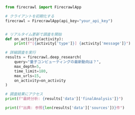 ```python Python
from firecrawl import FirecrawlApp

# クライアントを初期化する
firecrawl = FirecrawlApp(api_key="your_api_key")


# リアルタイム更新で調査を開始
def on_activity(activity):
    print(f"[{activity['type']}] {activity['message']}")

# 詳細調査を実行
results = firecrawl.deep_research(
    query="量子コンピューティングの最新動向は？",
    max_depth=5,
    time_limit=180,
    max_urls=15,
    on_activity=on_activity
)

# 調査結果にアクセス
print(f"最終分析: {results['data']['finalAnalysis']}")

print(f"出典: 参照{len(results['data']['sources'])}件")


```
